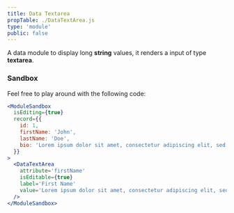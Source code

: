 ```yaml
---
title: Data Textarea
propTable: ./DataTextArea.js
type: 'module'
public: false
---
```


A data module to display long **string** values, it renders a input of type **textarea**.

### Sandbox

Feel free to play around with the following code:

```jsx
<ModuleSandbox
  isEditing={true}
  record={{
    id: 1,
    firstName: 'John',
    lastName: 'Doe',
    bio: 'Lorem ipsum dolor sit amet, consectetur adipiscing elit, sed do eiusmod tempor incididunt ut labore et dolore magna aliqua. Ut enim ad minim veniam, quis nostrud exercitation ullamco laboris nisi ut aliquip ex ea commodo consequat. Duis aute irure dolor in reprehenderit in voluptate velit esse cillum dolore eu fugiat nulla  pariatur. Excepteur sint occaecat cupidatat non proident, sunt in culpa qui officia deserunt mollit anim id est laborum.',
  }}
>
  <DataTextArea
    attribute='firstName'
    isEditable={true}
    label='First Name'
    value='Lorem ipsum dolor sit amet, consectetur adipiscing elit, sed do eiusmod tempor incididunt ut labore et dolore magna aliqua. Ut enim ad minim veniam, quis nostrud exercitation ullamco laboris nisi ut aliquip ex ea commodo consequat. Duis aute irure dolor in reprehenderit in voluptate velit esse cillum dolore eu fugiat nulla  pariatur. Excepteur sint occaecat cupidatat non proident, sunt in culpa qui officia deserunt mollit anim id est laborum.'
  />
</ModuleSandbox>
```
